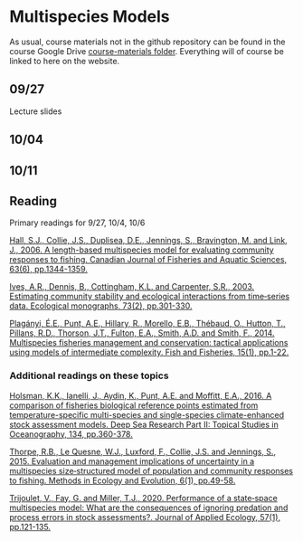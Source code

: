 # Multispecies Models {#msmod}

As usual, course materials not in the github repository can be found in the course Google Drive [course-materials folder](https://drive.google.com/drive/folders/1Wt4fhAgCP92aBu_XSCQq50Xrkc-UVHnx?usp=sharing). Everything will of course be linked to here on the website.  

## 09/27 {.unlisted .unnumbered}

Lecture slides 


## 10/04 {.unlisted .unnumbered}

## 10/11 {.unlisted .unnumbered}


## Reading {.unlisted .unnumbered}

Primary readings for 9/27, 10/4, 10/6

[Hall, S.J., Collie, J.S., Duplisea, D.E., Jennings, S., Bravington, M. and Link, J., 2006. A length-based multispecies model for evaluating community responses to fishing. Canadian Journal of Fisheries and Aquatic Sciences, 63(6), pp.1344-1359.](https://cdnsciencepub.com/doi/pdf/10.1139/f06-039)

[Ives, A.R., Dennis, B., Cottingham, K.L. and Carpenter, S.R., 2003. Estimating community stability and ecological interactions from time‐series data. Ecological monographs, 73(2), pp.301-330.](https://doi.org/10.1890/0012-9615(2003)073[0301:ECSAEI]2.0.CO;2)

[Plagányi, É.E., Punt, A.E., Hillary, R., Morello, E.B., Thébaud, O., Hutton, T., Pillans, R.D., Thorson, J.T., Fulton, E.A., Smith, A.D. and Smith, F., 2014. Multispecies fisheries management and conservation: tactical applications using models of intermediate complexity. Fish and Fisheries, 15(1), pp.1-22.]()


### Additional readings on these topics {.unlisted .unnumbered}

[Holsman, K.K., Ianelli, J., Aydin, K., Punt, A.E. and Moffitt, E.A., 2016. A comparison of fisheries biological reference points estimated from temperature-specific multi-species and single-species climate-enhanced stock assessment models. Deep Sea Research Part II: Topical Studies in Oceanography, 134, pp.360-378.](https://doi.org/10.1016/j.dsr2.2015.08.001)

[Thorpe, R.B., Le Quesne, W.J., Luxford, F., Collie, J.S. and Jennings, S., 2015. Evaluation and management implications of uncertainty in a multispecies size‐structured model of population and community responses to fishing. Methods in Ecology and Evolution, 6(1), pp.49-58.](https://doi.org/10.1111/2041-210X.12292)

[Trijoulet, V., Fay, G. and Miller, T.J., 2020. Performance of a state‐space multispecies model: What are the consequences of ignoring predation and process errors in stock assessments?. Journal of Applied Ecology, 57(1), pp.121-135.](https://doi.org/10.1111/1365-2664.13515)



